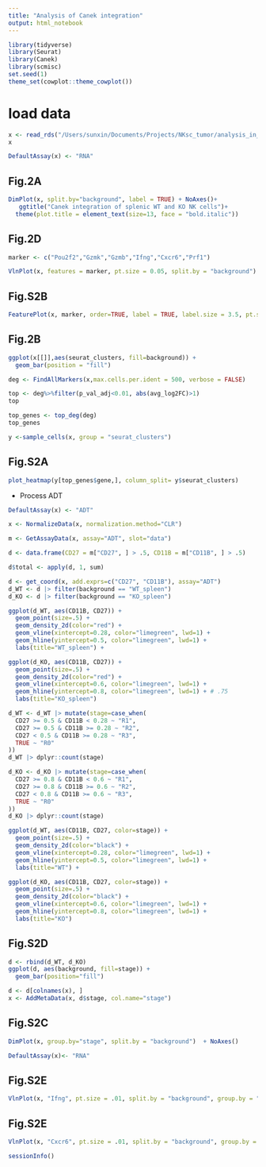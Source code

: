 ```yaml
---
title: "Analysis of Canek integration"
output: html_notebook
---
```


```r
library(tidyverse)
library(Seurat)
library(Canek)
library(scmisc)
set.seed(1)
theme_set(cowplot::theme_cowplot())
```

# load data

```r
x <- read_rds("/Users/sunxin/Documents/Projects/NKsc_tumor/analysis_in_R/4.spleen_TIL_integration/output/WT_KO_spleen_integration_process_livespleen_nk_sampling.rds")
x
```

```r
DefaultAssay(x) <- "RNA"
```

## Fig.2A

```r
DimPlot(x, split.by="background", label = TRUE) + NoAxes()+
   ggtitle("Canek integration of splenic WT and KO NK cells")+
  theme(plot.title = element_text(size=13, face = "bold.italic"))
```

## Fig.2D

```r
marker <- c("Pou2f2","Gzmk","Gzmb","Ifng","Cxcr6","Prf1")
```

```r
VlnPlot(x, features = marker, pt.size = 0.05, split.by = "background")
```


## Fig.S2B

```r
FeaturePlot(x, marker, order=TRUE, label = TRUE, label.size = 3.5, pt.size = 0.2, ncol = 3) &NoLegend() + NoAxes()
```

## Fig.2B


```r
ggplot(x[[]],aes(seurat_clusters, fill=background)) +
  geom_bar(position = "fill")
```

```r
deg <- FindAllMarkers(x,max.cells.per.ident = 500, verbose = FALSE)
```


```r
top <- deg%>%filter(p_val_adj<0.01, abs(avg_log2FC)>1)
top
```

```r
top_genes <- top_deg(deg)
top_genes
```

```r
y <-sample_cells(x, group = "seurat_clusters")
```

## Fig.S2A

```r
plot_heatmap(y[top_genes$gene,], column_split= y$seurat_clusters)
```

- Process ADT

```r
DefaultAssay(x) <- "ADT"
```

```r
x <- NormalizeData(x, normalization.method="CLR")
```


```r
m <- GetAssayData(x, assay="ADT", slot="data")
```

```r
d <- data.frame(CD27 = m["CD27", ] > .5, CD11B = m["CD11B", ] > .5)
```

```r
d$total <- apply(d, 1, sum)
```


```r
d <- get_coord(x, add.exprs=c("CD27", "CD11B"), assay="ADT")
d_WT <- d |> filter(background == "WT_spleen")
d_KO <- d |> filter(background == "KO_spleen")
```

```r
ggplot(d_WT, aes(CD11B, CD27)) +
  geom_point(size=.5) + 
  geom_density_2d(color="red") +
  geom_vline(xintercept=0.28, color="limegreen", lwd=1) +
  geom_hline(yintercept=0.5, color="limegreen", lwd=1) +
  labs(title="WT_spleen") +

ggplot(d_KO, aes(CD11B, CD27)) +
  geom_point(size=.5) + 
  geom_density_2d(color="red") +
  geom_vline(xintercept=0.6, color="limegreen", lwd=1) +
  geom_hline(yintercept=0.8, color="limegreen", lwd=1) + # .75
  labs(title="KO_spleen")
```


```r
d_WT <- d_WT |> mutate(stage=case_when(
  CD27 >= 0.5 & CD11B < 0.28 ~ "R1",
  CD27 >= 0.5 & CD11B >= 0.28 ~ "R2",
  CD27 < 0.5 & CD11B >= 0.28 ~ "R3",
  TRUE ~ "R0"
))
d_WT |> dplyr::count(stage)

d_KO <- d_KO |> mutate(stage=case_when(
  CD27 >= 0.8 & CD11B < 0.6 ~ "R1",
  CD27 >= 0.8 & CD11B >= 0.6 ~ "R2",
  CD27 < 0.8 & CD11B >= 0.6 ~ "R3",
  TRUE ~ "R0"
))
d_KO |> dplyr::count(stage)

ggplot(d_WT, aes(CD11B, CD27, color=stage)) +
  geom_point(size=.5) + 
  geom_density_2d(color="black") +
  geom_vline(xintercept=0.28, color="limegreen", lwd=1) +
  geom_hline(yintercept=0.5, color="limegreen", lwd=1) +
  labs(title="WT") +

ggplot(d_KO, aes(CD11B, CD27, color=stage)) +
  geom_point(size=.5) + 
  geom_density_2d(color="black") +
  geom_vline(xintercept=0.6, color="limegreen", lwd=1) +
  geom_hline(yintercept=0.8, color="limegreen", lwd=1) +
  labs(title="KO")
```

## Fig.S2D

```r
d <- rbind(d_WT, d_KO)
ggplot(d, aes(background, fill=stage)) +
  geom_bar(position="fill")
```


```r
d <- d[colnames(x), ]
x <- AddMetaData(x, d$stage, col.name="stage")
```

## Fig.S2C

```r
DimPlot(x, group.by="stage", split.by = "background")  + NoAxes()
```

```r
DefaultAssay(x)<- "RNA"
```

## Fig.S2E

```r
VlnPlot(x, "Ifng", pt.size = .01, split.by = "background", group.by = "stage" )
```

## Fig.S2E

```r
VlnPlot(x, "Cxcr6", pt.size = .01, split.by = "background", group.by = "stage" )
```


```r
sessionInfo()
```